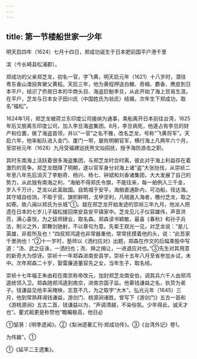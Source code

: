 ```yaml
---
---
---
```

title: 第一节楼船世家一少年
---



明天启四年（1624）七月十四日，郑成功诞生于日本肥前国平户港千里

滨（今长崎县松浦郡）。

郑成功的父亲郑芝龙，初名一官，字飞黄，明天启元年（1621）十八岁时，潜往粤东香山澳投奔舅父黄程。天启三年，他为黄程押送白糖、奇楠、麝香、麂皮到日本平户，结识了侨居日本的华商头目、海盗巨魁李旦，从此开始了海上贸易生涯。在平户，芝龙与日本女子田川氏（中国姓氏为翁氏）结婚，次年生下郑成功，取名“福松”。

1624年1月，郑芝龙被荷兰东印度公司接纳为通事，乘船离开日本前往台湾，1625年后又脱离东印度公司，加入李旦海盗集团。8月，李旦病死，他遂占有李旦的财产和位置，做了海盗首领，并以“一官”之名不雅，改名芝龙，号称“飞黄将军”。天启六年，他率船队进入金门、厦门一带，屡败明朝官军，横行海上凡两年六个月，至崇祯元年（1628）九月受福建巡抚熊文灿招抚，授予海防游击之职。

其时东南海上活跃着很多海盗集团，与郑芝龙时合时离，彼此对于海上利益存在着激烈的竞争。郑芝龙既降了明朝，遂以官军身分对海上诸“盗”大张挞伐，从崇祯二年至八年先后消灭了李魁奇、杨兴、杨七、钟斌和刘香诸集团，大大发展了自己的势力，从此独有南海之利，“海舶不得郑氏令旗，不能往来，每一舶例入三千金，岁入千万计，芝龙以此富敌国。自筑城于安平，海舶直通卧内，可泊船，径达海。其守城自给饷，不取于官。旗帜鲜明，戈甲坚利，凡贼遁入海者，檄付芝龙，取之如寄。故八闽以郑氏为长城”①。就在郑芝龙开始发迹的崇祯三年九月，他派人把遗在日本的七岁儿子福松接回南安县安平镇家中。芝龙见儿子仪容雄伟，声音洪亮，满心喜悦，为之延师肄业，取名森。郑森读书颖敏，最喜《春秋》和孙子兵法，制义之外，即舞剑驰射，不以章句为意。先辈王观光一见，对芝龙说：“是儿英雄，非若所及也！”四叔郑鸿逵也非常器重他，常常抚摸着他的头，说：“此吾家千里驹也！”②十一岁时，塾师以《洒扫应对》出题，郑森在作文的后幅束股中写道：“汤、武之征诛，一洒扫也；尧、舜之揖让，一进退应对也。”③先生对其用意的新奇大为惊讶。崇祯十一年郑森进南安县学，崇祯十五年八月至省参加乡试，未中。次年郑森二十岁，娶雷廉道董容先之女，当年生子，取名经。

崇祯十七年福王朱由崧在南京称帝改元，加封郑芝龙南安伯，调其兵六千人由郑鸿逵统领入卫。郑森随郑鸿逵到南京，进南京国子监。他慕钱谦益之名，执贽为弟子。钱谦益见他丰采掩映，志意不凡，为之取字“大木”。弘光元年（1645）三月，他到常熟拜谒钱谦益，游剑门、桃源涧诸胜，曾写下《游剑门》五古一首和《游桃源涧》五古二首，钱谦益以为，“声调清越，不染俗氛。少年得此，诚天才也”。瞿式耜更是称赞他“瞻瞩极高，他日必

①邹漪：《明季遗闻》。②《梨洲遗著汇刊·郑成功传》。③《台湾外记》卷1。

为伟器”。①

①《延平二王遗集》。